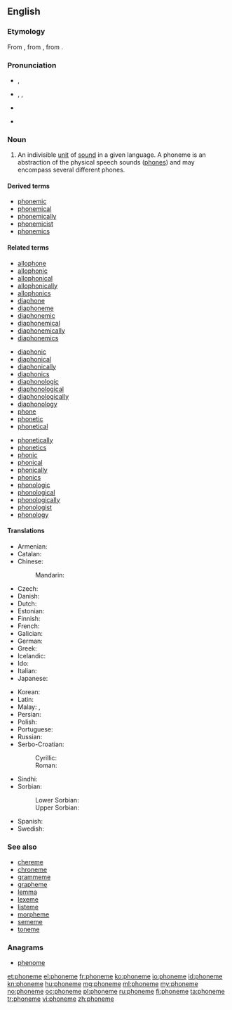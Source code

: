 {{wikipedia}}
{{also|Phoneme|phonème}}
==English==

===Etymology===
From {{etyl|grc|en}} {{term|φώνημα||tr=phōnēma||sound|lang=grc}}, from {{term|φωνέω||tr=phōneō||to sound|lang=grc}}, from {{term|φωνή||tr=phōnē||sound|lang=grc}}.

===Pronunciation===
* {{a|UK}} {{IPA|/ˈfəʊniːm/}}, {{X-SAMPA|/"f@Uni:m/}}
* {{a|US}} {{enPR|fōn'ēm}}, {{IPA|/ˈfoʊˌnim/}}, {{X-SAMPA|/"foU%nim/}}
* {{audio|En-us-phoneme.ogg|Audio (US)}}

* {{hyphenation|pho|neme}}

===Noun===
{{en-noun}}

# {{context|linguistics|lang=en}} An indivisible [[unit]] of [[sound]] in a given language. A phoneme is an abstraction of the physical speech sounds ([[phone]]s) and may encompass several different phones.

====Derived terms====
* [[phonemic]]
* [[phonemical]]
* [[phonemically]]
* [[phonemicist]]
* [[phonemics]]

====Related terms====
{{top3|Terms related to ''phoneme''}}
* [[allophone]]
* [[allophonic]]
* [[allophonical]]
* [[allophonically]]
* [[allophonics]]
* [[diaphone]]
* [[diaphoneme]]
* [[diaphonemic]]
* [[diaphonemical]]
* [[diaphonemically]]
* [[diaphonemics]]
{{mid3}}
* [[diaphonic]]
* [[diaphonical]]
* [[diaphonically]]
* [[diaphonics]]
* [[diaphonologic]]
* [[diaphonological]]
* [[diaphonologically]]
* [[diaphonology]]
* [[phone]]
* [[phonetic]]
* [[phonetical]]
{{mid3}}
* [[phonetically]]
* [[phonetics]]
* [[phonic]]
* [[phonical]]
* [[phonically]]
* [[phonics]]
* [[phonologic]]
* [[phonological]]
* [[phonologically]]
* [[phonologist]]
* [[phonology]]
{{bottom}}

====Translations====
{{trans-top|indivisible unit of sound}}
* Armenian: {{t-|hy|հնչույթ|tr=hnčuyt’}}
* Catalan: {{t+|ca|fonema|m}}
* Chinese:
*: Mandarin: {{t-|cmn|音素|tr=yīnsù|sc=Hani}}
* Czech: {{t-|cs|foném|m}}
* Danish: {{t-|da|fonem|n}}
* Dutch: {{t+|nl|foneem|n}}
* Estonian: {{t-|et|häälik}}
* Finnish: {{t+|fi|foneemi}}
* French: {{t+|fr|phonème|m}}
* Galician: {{t|gl|fonema|m}}
* German: {{t+|de|Phonem|n}}
* Greek: {{t+|el|φώνημα|n|tr=fónima}}
* Icelandic: {{t-|is|fónem|n}}
* Ido: {{t|io|fonemo}}
* Italian: {{t+|it|fonema|m}}
* Japanese: {{t+|ja|音素|tr=[[おんそ]], onso}}
{{trans-mid}}
* Korean: {{t-|ko|표음|tr=pyo-eum|sc=Hang}}
* Latin: {{t-|la|phōnēma|f}}
* Malay: {{t|ms|fonem}}, {{t|ms|warna bunyi}}
* Persian: {{t+|fa|واج|tr=vaj}}
* Polish: {{t+|pl|fonem|m}}
* Portuguese: {{t+|pt|fonema|m}}
* Russian: {{t+|ru|фонема|f|tr=fonéma}}
* Serbo-Croatian:
*: Cyrillic: {{t-|sh|фо̀не̄м|m|sc=Cyrl}}
*: Roman: {{t-|sh|fònēm|m}}
* Sindhi: {{t-|sd|وايوم|f|tr=viome|sc=Arab}}
* Sorbian:
*: Lower Sorbian: {{tø|dsb|fonem|m}}
*: Upper Sorbian: {{t-|hsb|fonem|m}}
* Spanish: {{t+|es|fonema|m}}
* Swedish: {{t+|sv|fonem|n}}
{{trans-bottom}}

===See also===
* [[chereme]]
* [[chroneme]]
* [[grammeme]]
* [[grapheme]]
* [[lemma]]
* [[lexeme]]
* [[listeme]]
* [[morpheme]]
* [[sememe]]
* [[toneme]]

===Anagrams===
* [[phenome#English|phenome]]

[[et:phoneme]]
[[el:phoneme]]
[[fr:phoneme]]
[[ko:phoneme]]
[[io:phoneme]]
[[id:phoneme]]
[[kn:phoneme]]
[[hu:phoneme]]
[[mg:phoneme]]
[[ml:phoneme]]
[[my:phoneme]]
[[no:phoneme]]
[[oc:phoneme]]
[[pl:phoneme]]
[[ru:phoneme]]
[[fi:phoneme]]
[[ta:phoneme]]
[[tr:phoneme]]
[[vi:phoneme]]
[[zh:phoneme]]
